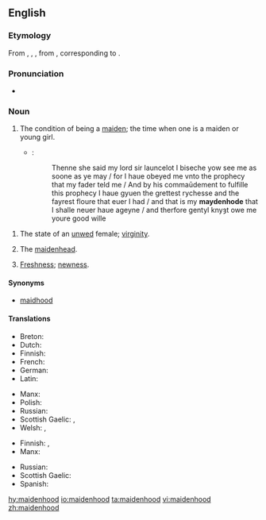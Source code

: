 ==English==

===Etymology===
From {{etyl|enm|en}} {{term|maydenhode|lang=enm}}, {{term|meidenhod|lang=enm}}, {{term|maȝdenhad|lang=enm}}, from {{etyl|ang|en}} {{m|ang|mæġdenhād||maidenhood}}, corresponding to {{suffix|maiden|hood|lang=en}}.

===Pronunciation===
* {{a|UK}} {{IPA|/ˈmeɪd(ə)nhʊd/|lang=en}}

===Noun===
{{en-noun|~}}

#{{context|uncountable|lang=en}} The condition of being a [[maiden]]; the time when one is a maiden or young girl.
#*{{RQ:Mlry MrtDrthr|13.3|2|XI|iij}}:
#*:Thenne she said my lord sir launcelot I biseche yow see me as soone as ye may / for I haue obeyed me vnto the prophecy that my fader teld me / And by his commaūdement to fulfille this prophecy I haue gyuen the grettest rychesse and the fayrest floure that euer I had / and that is my '''maydenhode''' that I shalle neuer haue ageyne / and therfore gentyl knyȝt owe me youre good wille
<!--Prior quote:#*:I have gyven the the grettyst ryches and the fayryst floure that ever I had, and that is my '''maydynhode''' that I shall never have agayne – and therefore, jantyll knyght, owghe me youre good wyll.-->
#The state of an [[unwed]] female; [[virginity]].
#{{context|countable|lang=en}} The [[maidenhead]].
#[[freshness|Freshness]]; [[newness]].

====Synonyms====
* [[maidhood]]

====Translations====
{{trans-top|condition of being maiden}}
* Breton: {{t|br|gwerc'hted}}
* Dutch: {{t+|nl|maagdelijkheid}}
* Finnish: {{t|fi|neitsyys}}
* French: {{t+|fr|virginité}}
* German: {{t|de|Jungfräulichkeit|f}}
* Latin: {{t|la|virginitās|f}}
{{trans-mid}}
* Manx: {{t|gv|moidynys|f}}
* Polish: {{t|pl|dziewictwo|n}}
* Russian: {{t+|ru|деви́чество|n|sc=Cyrl}}
* Scottish Gaelic: {{t|gd|òigheachd|f}}, {{t|gd|maighdeannas|m}}
* Welsh: {{t|cy|gwyryfdod|m}}, {{t|cy|morwyndod|m}}
{{trans-bottom}}

{{trans-top|maidenhead}}
* Finnish: {{t|fi|neitsyys}}, {{t+|fi|immenkalvo}}
* Manx: {{t|gv|moidynys|f}}
{{trans-mid}}
* Russian: {{t+|ru|де́вственность|f|sc=Cyrl}}
* Scottish Gaelic: {{t|gd|maighdeannas|m}}
* Spanish: {{t+|es|virginidad}}
{{trans-bottom}}

[[hy:maidenhood]]
[[io:maidenhood]]
[[ta:maidenhood]]
[[vi:maidenhood]]
[[zh:maidenhood]]